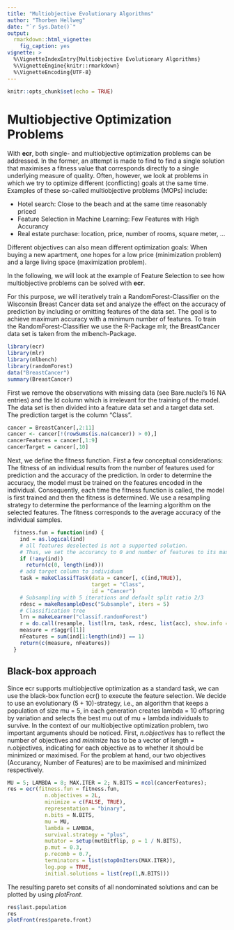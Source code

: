 ```yaml
---
title: "Multiobjective Evolutionary Algorithms"
author: "Thorben Hellweg"
date: "`r Sys.Date()`"
output:
  rmarkdown::html_vignette:
    fig_caption: yes
vignette: >
  %\VignetteIndexEntry{Multiobjective Evolutionary Algorithms}
  %\VignetteEngine{knitr::rmarkdown}
  %\VignetteEncoding{UTF-8}
---
```


```r
knitr::opts_chunk$set(echo = TRUE)
```

# Multiobjective Optimization Problems

With **ecr**, both single- and multiobjective optimization problems can be addressed. In the former, an attempt is made to find to find a single solution that maximises a fitness value that corresponds directly to a single underlying measure of quality. Often, however, we look at problems in which we try to optimize different (conflicting) goals at the same time. Examples of these so-called multiobjective problems (MOPs) include:

* Hotel search: Close to the beach and at the same time reasonably priced
* Feature Selection in Machine Learning: Few Features with High Accurancy
* Real estate purchase: location, price, number of rooms, square meter, ...

Different objectives can also mean different optimization goals: When buying a new apartment, one hopes for a low price (minimization problem) and a large living space (maximization problem).

In the following, we will look at the example of Feature Selection to see how multiobjective problems can be solved with **ecr**.

For this purpose, we will iteratively train a RandomForest-Classifier on the Wisconsin Breast Cancer data set and analyze the effect on the accuracy of prediction by including or omitting features of the data set. The goal is to achieve maximum accuracy with a minimum number of features. To train the RandomForest-Classifier we use the R-Package mlr, the BreastCancer data set is taken from the mlbench-Package.

```r
library(ecr)
library(mlr)
library(mlbench)
library(randomForest)
data("BreastCancer")
summary(BreastCancer)
```

First we remove the observations with missing data (see Bare.nuclei's 16 NA entries) and the Id column which is irrelevant for the training of the model. The data set is then divided into a feature data set and a target data set. The prediction target is the column "Class".

```r
cancer = BreastCancer[,2:11]
cancer <- cancer[!(rowSums(is.na(cancer)) > 0),]
cancerFeatures = cancer[,1:9]
cancerTarget = cancer[,10]
```

Next, we define the fitness function. First a few conceptual considerations: The fitness of an individual results from the number of features used for prediction and the accuracy of the prediction. In order to determine the accuracy, the model must be trained on the features encoded in the individual. Consequently, each time the fitness function is called, the model is first trained and then the fitness is determined. We use a resampling strategy to determine the performance of the learning algorithm on the selected features. The fitness corresponds to the average accuracy of the individual samples.

```r
  fitness.fun = function(ind) {
    ind = as.logical(ind)
    # all features deselected is not a supported solution.
    # Thus, we set the accurancy to 0 and number of features to its maximum.
    if (!any(ind))
      return(c(0, length(ind)))
    # add target column to individuum
    task = makeClassifTask(data = cancer[, c(ind,TRUE)],
                           target = "Class",
                           id = "Cancer")
    # Subsampling with 5 iterations and default split ratio 2/3
    rdesc = makeResampleDesc("Subsample", iters = 5)
    # Classification tree
    lrn = makeLearner("classif.randomForest")
    r = do.call(resample, list(lrn, task, rdesc, list(acc), show.info = FALSE))
    measure = r$aggr[[1]]
    nFeatures = sum(ind[1:length(ind)] == 1)
    return(c(measure, nFeatures))
  }
```

## Black-box approach 
Since ecr supports multiobjective optimization as a standard task, we can use the black-box function ecr() to execute the feature selection. We decide to use an evolutionary $(5 + 10)$-strategy, i.e., an algorithm that keeps a population of size mu = 5, in each generation creates lambda = 10 offspring by variation and selects the best mu out of mu + lambda individuals to survive. In the context of our multiobjective optimization problem, two important arguments should be noticed. First, *n.objectives* has to reflect the number of objectives and *minimize* has to be a vector of length = n.objectives, indicating for each objective as to whether it should be minimized or maximised. For the problem at hand, our two objectives (Accurancy, Number of Features) are to be maximised and minimized respectively. 
```r
MU = 5; LAMBDA = 8; MAX.ITER = 2; N.BITS = ncol(cancerFeatures);
res = ecr(fitness.fun = fitness.fun, 
            n.objectives = 2L, 
            minimize = c(FALSE, TRUE), 
            representation = "binary",
            n.bits = N.BITS, 
            mu = MU, 
            lambda = LAMBDA, 
            survival.strategy = "plus",
            mutator = setup(mutBitflip, p = 1 / N.BITS),
            p.mut = 0.3, 
            p.recomb = 0.7, 
            terminators = list(stopOnIters(MAX.ITER)),
            log.pop = TRUE,
            initial.solutions = list(rep(1,N.BITS)))
```

The resulting pareto set consits of all nondominated solutions and can be plotted by using *plotFront*.

```r
res$last.population
res
plotFront(res$pareto.front)
```
